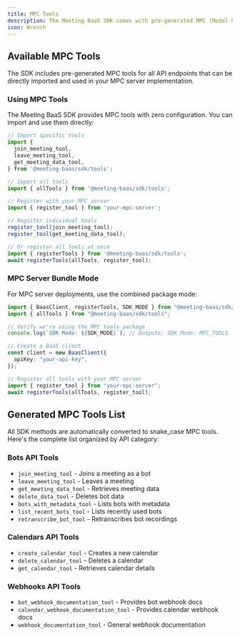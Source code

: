 ```yaml
---
title: MPC Tools
description: The Meeting BaaS SDK comes with pre-generated MPC (Model Context Protocol) tools that can be easily integrated with any MPC server implementation. These tools are bundled by default and can be imported directly.
icon: Wrench
---
```


## Available MPC Tools

The SDK includes pre-generated MPC tools for all API endpoints that can be directly imported and used in your MPC server implementation.

### Using MPC Tools

The Meeting BaaS SDK provides MPC tools with zero configuration. You can import and use them directly:

```typescript
// Import specific tools
import {
  join_meeting_tool,
  leave_meeting_tool,
  get_meeting_data_tool,
} from '@meeting-baas/sdk/tools';

// Import all tools
import { allTools } from '@meeting-baas/sdk/tools';

// Register with your MPC server
import { register_tool } from 'your-mpc-server';

// Register individual tools
register_tool(join_meeting_tool);
register_tool(get_meeting_data_tool);

// Or register all tools at once
import { registerTools } from '@meeting-baas/sdk/tools';
await registerTools(allTools, register_tool);
```

### MPC Server Bundle Mode

For MPC server deployments, use the combined package mode:

```typescript
import { BaasClient, registerTools, SDK_MODE } from "@meeting-baas/sdk/tools";
import { allTools } from "@meeting-baas/sdk/tools";

// Verify we're using the MPC tools package
console.log(`SDK Mode: ${SDK_MODE}`); // Outputs: SDK Mode: MPC_TOOLS

// Create a BaaS client
const client = new BaasClient({
  apiKey: "your-api-key",
});

// Register all tools with your MPC server
import { register_tool } from "your-mpc-server";
await registerTools(allTools, register_tool);
```

## Generated MPC Tools List

All SDK methods are automatically converted to snake_case MPC tools. Here's the complete list organized by API category:

### Bots API Tools
- `join_meeting_tool` - Joins a meeting as a bot
- `leave_meeting_tool` - Leaves a meeting
- `get_meeting_data_tool` - Retrieves meeting data
- `delete_data_tool` - Deletes bot data
- `bots_with_metadata_tool` - Lists bots with metadata
- `list_recent_bots_tool` - Lists recently used bots
- `retranscribe_bot_tool` - Retranscribes bot recordings

### Calendars API Tools
- `create_calendar_tool` - Creates a new calendar
- `delete_calendar_tool` - Deletes a calendar
- `get_calendar_tool` - Retrieves calendar details

### Webhooks API Tools
- `bot_webhook_documentation_tool` - Provides bot webhook docs
- `calendar_webhook_documentation_tool` - Provides calendar webhook docs
- `webhook_documentation_tool` - General webhook documentation
